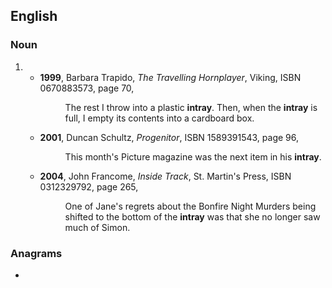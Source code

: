 {{also|in-tray}}
==English==

===Noun===
{{en-noun}}
# {{alternative spelling of|in-tray|lang=en}}
#* '''1999''', Barbara Trapido, ''The Travelling Hornplayer'', Viking, ISBN 0670883573, page 70,
#*: The rest I throw into a plastic '''intray'''. Then, when the '''intray''' is full, I empty its contents into a cardboard box.
#* '''2001''', Duncan Schultz, ''Progenitor'', ISBN 1589391543, page 96,
#*: This month's Picture<!--sic, no italics--> magazine was the next item in his '''intray'''.
#* '''2004''', John Francome, ''Inside Track'', St. Martin's Press, ISBN 0312329792, page 265,
#*: One of Jane's regrets about the Bonfire Night Murders being shifted to the bottom of the '''intray''' was that she no longer saw much of Simon.

===Anagrams===
* {{anagrams|en|Tyrian|rytina|trainy}}